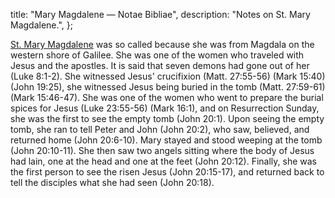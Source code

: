   title: "Mary Magdalene — Notae Bibliae",
  description: "Notes on St. Mary Magdalene.",
};

<Initial text="Mary Magdalene" />

[St. Mary Magdalene](/glossary/names#mary) was so called because she was from Magdala on the western shore of Galilee. She was one of the women who traveled with Jesus and the apostles. It is said that seven demons had gone out of her (Luke 8:1-2). She witnessed Jesus' crucifixion (Matt. 27:55-56) (Mark 15:40) (John 19:25), she witnessed Jesus being buried in the tomb (Matt. 27:59-61) (Mark 15:46-47). She was one of the women who went to prepare the burial spices for Jesus (Luke 23:55-56) (Mark 16:1), and on Resurrection Sunday, she was the first to see the empty tomb (John 20:1). Upon seeing the empty tomb, she ran to tell Peter and John (John 20:2), who saw, believed, and returned home (John 20:6-10). Mary stayed and stood weeping at the tomb (John 20:10-11). She then saw two angels sitting where the body of Jesus had lain, one at the head and one at the feet (John 20:12). Finally, she was the first person to see the risen Jesus (John 20:15-17), and returned back to tell the disciples what she had seen (John 20:18).
